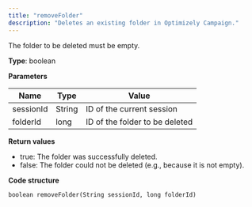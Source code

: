 ```yaml
---
title: "removeFolder"
description: "Deletes an existing folder in Optimizely Campaign."
---
```


The folder to be deleted must be empty.

**Type**: boolean

**Parameters**

| Name      | Type   | Value                          |
| --------- | ------ | ------------------------------ |
| sessionId | String | ID of the current session      |
| folderId  | long   | ID of the folder to be deleted |

**Return values**

* true: The folder was successfully deleted.
* false: The folder could not be deleted (e.g., because it is not empty).

**Code structure**

`boolean removeFolder(String sessionId, long folderId)
`